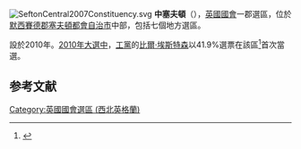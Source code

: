 [[File:SeftonCentral2007Constituency.svg|right]]
'''中塞夫頓'''（{{lang-en|Sefton Central}}），[[英國|英國]][[英國國會|國會]]一郡選區，位於[[默西賽德郡|默西賽德郡]][[塞夫頓都會自治市|塞夫頓都會自治市]]中部，包括七個地方選區。

設於2010年。[[2010年英國大選|2010年大選中]]，[[工黨_(英國)|工黨]]的[[比爾·埃斯特森|比爾·埃斯特森]]以41.9%選票在該區<ref name="">{{cite news|publisher=[[英國廣播公司|英國廣播公司]]
|date=2010年5月7日
|title=Election 2010/Constituency/Sefton Central
|url=http://news.bbc.co.uk/1/shared/election2010/results/constituency/d90.stm
}}</ref>首次當選。

==参考文献==
<div class="references-small">
<references></references>
</div>

{{DEFAULTSORT:Sefton Central (UK Parliament constituency)}}
[[Category:英國國會選區_(西北英格蘭)|Category:英國國會選區 (西北英格蘭)]]